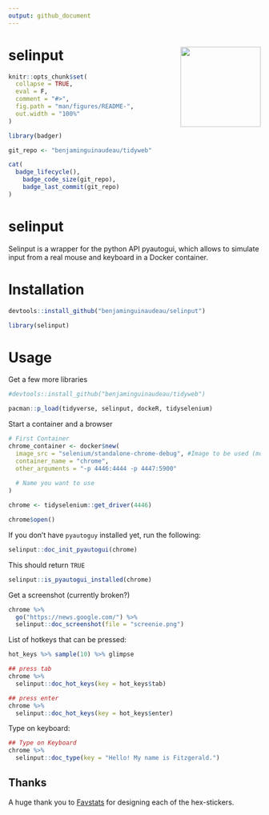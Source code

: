 ```yaml
---
output: github_document
---
```


<!-- README.md is generated from README.Rmd. Please edit that file -->
# selinput <img src="man/figures/selinput_logo.jpeg" width="160px" align="right" />


```r
knitr::opts_chunk$set(
  collapse = TRUE,
  eval = F,
  comment = "#>",
  fig.path = "man/figures/README-",
  out.width = "100%"
)

```

```r

library(badger)

git_repo <- "benjaminguinaudeau/tidyweb"

cat(
  badge_lifecycle(),
	badge_code_size(git_repo),
	badge_last_commit(git_repo)
)
```

# selinput

<!-- badges: start -->
<!-- badges: end -->

Selinput is a wrapper for the python API pyautogui, which allows to simulate input from a real mouse and keyboard in a Docker container. 

# Installation

```r
devtools::install_github("benjaminguinaudeau/selinput")
```

```r
library(selinput)
```

# Usage


Get a few more libraries

```r
#devtools::install_github("benjaminguinaudeau/tidyweb")

pacman::p_load(tidyverse, selinput, dockeR, tidyselenium)
```

Start a container and a browser

```r
# First Container
chrome_container <- docker$new(
  image_src = "selenium/standalone-chrome-debug", #Image to be used (model for the container)
  container_name = "chrome",
  other_arguments = "-p 4446:4444 -p 4447:5900"
  
  # Name you want to use
)


```

```r
chrome <- tidyselenium::get_driver(4446)

chrome$open()
```

If you don't have `pyautoguy` installed yet, run the following:

```r
selinput::doc_init_pyautogui(chrome)
```

This should return `TRUE`

```r
selinput::is_pyautogui_installed(chrome)
```

Get a screenshot (currently broken?)

```r
chrome %>% 
  go("https://news.google.com/") %>% 
  selinput::doc_screenshot(file = "screenie.png")

```

List of hotkeys that can be pressed:

```r

hot_keys %>% sample(10) %>% glimpse

## press tab
chrome %>%  
  selinput::doc_hot_keys(key = hot_keys$tab)

## press enter
chrome %>%  
  selinput::doc_hot_keys(key = hot_keys$enter)

```
Type on keyboard:

```r
## Type on Keyboard
chrome %>%  
  selinput::doc_type(key = "Hello! My name is Fitzgerald.")


```


## Thanks

A huge thank you to [Favstats](https://github.com/favstats) for designing each of the hex-stickers. 
